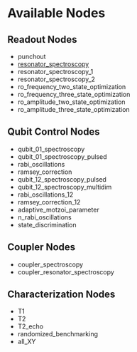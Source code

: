 # Available Nodes

## Readout Nodes
-  punchout
- [resonator_spectroscopy](nodes/resonator_spectroscopy_node.qmd)
-  resonator_spectroscopy_1
-  resonator_spectroscopy_2
-  ro_frequency_two_state_optimization
-  ro_frequency_three_state_optimization
-  ro_amplitude_two_state_optimization
-  ro_amplitude_three_state_optimization

## Qubit Control Nodes
-  qubit_01_spectroscopy
-  qubit_01_spectroscopy_pulsed
-  rabi_oscillations
-  ramsey_correction
-  qubit_12_spectroscopy_pulsed
-  qubit_12_spectroscopy_multidim
-  rabi_oscillations_12
-  ramsey_correction_12
-  adaptive_motzoi_parameter
-  n_rabi_oscillations
-  state_discrimination

## Coupler Nodes
-  coupler_spectroscopy
-  coupler_resonator_spectroscopy

## Characterization Nodes
-  T1
-  T2
-  T2_echo
-  randomized_benchmarking
-  all_XY

